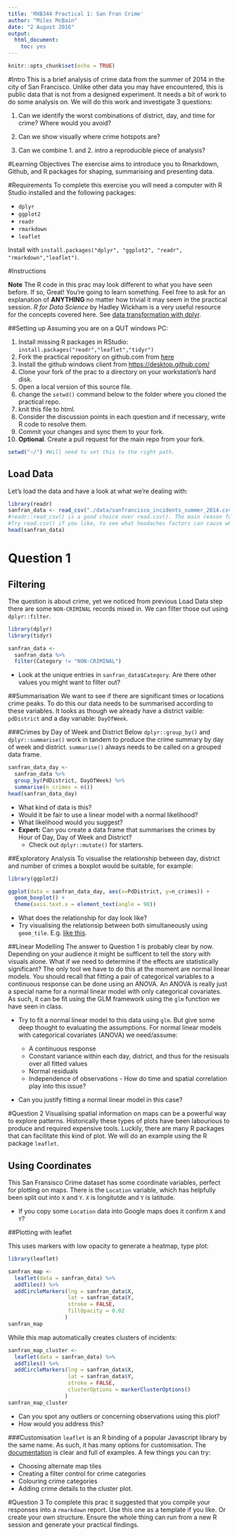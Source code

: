 ```yaml
---
title: 'MXB344 Practical 1: San Fran Crime'
author: "Miles McBain"
date: "2 August 2016"
output:
  html_document:
    toc: yes
---
```


```r
knitr::opts_chunk$set(echo = TRUE)
```

#Intro
This is a brief analysis of crime data from the summer of 2014 in the city of San Francisco. Unlike other data you may have encountered, this is public data that is not from a designed experiment. It needs a bit of work to do some analysis on. We will do this work and investigate 3 questions:

1. Can we identify the worst combinations of district, day, and time for crime? Where would you avoid?

2. Can we show visually where crime hotspots are?

3. Can we combine 1. and 2. intro a reproducible piece of analysis?

#Learning Objectives
The exercise aims to introduce you to Rmarkdown, Github, and R packages for shaping, summarising and presenting data.

#Requirements
To complete this exercise you will need a computer with R Studio installed and the following packages:

* `dplyr`
* `ggplot2`
* `readr`
* `rmarkdown`
* `leaflet`

Install with `install.packages("dplyr", "ggplot2", "readr", "rmarkdown","leaflet")`.

#Instructions

**Note** The R code in this prac may look different to what you have seen before. If so, Great! You're going to learn something. Feel free to ask for an explanation of **ANYTHING** no matter how trivial it may seem in the practical session. *R for Data Science* by Hadley Wickham is a very useful resource for the concepts covered here. See [data transformation with dplyr](http://r4ds.had.co.nz/transform.html). 

##Setting up
Assuming you are on a QUT windows PC:

1. Install missing R packages in RStudio: `install.packages("readr","leaflet","tidyr")`
2. Fork the practical repository on github.com from [here](https://github.com/MilesMcBain/MXB344_wk2_prac)
3. Install the github windows client from [https://desktop.github.com/](https://desktop.github.com/)
4. Clone your fork of the prac to a directory on your workstation's hard disk.
5. Open a local version of this source file.
6. change the `setwd()` command below to the folder where you cloned the practical repo.
7. knit this file to html.
8. Consider the discussion points in each question and if necessary, write R code to resolve them.
9. Commit your changes and sync them to your fork.
10. **Optional**. Create a pull request for the main repo from your fork.

```r
setwd("~/") #Will need to set this to the right path.
```

## Load Data
Let's load the data and have a look at what we're dealing with:
```r
library(readr) 
sanfran_data <- read_csv("./data/sanfrancisco_incidents_summer_2014.csv")
#readr::read_csv() is a good choice over read.csv(). The main reason for this is that it never creates factors in your data frame.
#Try read.csv() if you like, to see what headaches factors can cause while you are trying to clean and preprocess data.
head(sanfran_data)
```

# Question 1
## Filtering
The question is about crime, yet we noticed from previous Load Data step there are some `NON-CRIMINAL` records mixed in. We can filter those out using `dplyr::filter`.
```r
library(dplyr)
library(tidyr)
```
```r
sanfran_data <- 
  sanfran_data %>%
  filter(Category != "NON-CRIMINAL")
```
* Look at the unique entries in `sanfran_data$Category`. Are there other values you might want to filter out?


##Summarisation
We want to see if there are significant times or locations crime peaks. To do this our data needs to be summarised according to these variables. It looks as though we already have a district vaible: `pdDistrict` and a day variable: `DayOfWeek`.

###Crimes by Day of Week and District
Below `dplyr::group_by()` and `dplyr::summarise()` work in tandem to produce the crime summary by day of week and district. `summarise()` always needs to be called on a grouped data frame.
```r
sanfran_data_day <- 
  sanfran_data %>%
  group_by(PdDistrict, DayOfWeek) %>%
  summarise(n_crimes = n())
head(sanfran_data_day)
```
* What kind of data is this?
* Would it be fair to use a linear model with a normal likelihood?
* What likelihood would you suggest?
* **Expert:** Can you create a data frame that summarises the crimes by Hour of Day, Day of Week and District?
    + Check out `dplyr::mutate()` for starters.

##Exploratory Analysis
To visualise the relationship between day, district and number of crimes a boxplot would be suitable, for example:
```r
library(ggplot2)
```
```r
ggplot(data = sanfran_data_day, aes(x=PdDistrict, y=n_crimes)) +
  geom_boxplot() +
  theme(axis.text.x = element_text(angle = 90))
```

* What does the relationship for day look like?
* Try visualising the relationsip between both simultaneously using `geom_tile`. E.g. [like this](https://learnr.wordpress.com/2010/01/26/ggplot2-quick-heatmap-plotting/).

##Linear Modelling
The answer to Question 1 is probably clear by now. Depending on your audience it might be sufficent to tell the story with visuals alone. What if we need to determine if the effects are statistically significant? The only tool we have to do this at the moment are normal linear models. You should recall that fitting a pair of categorical variables to a continuous response can be done using an ANOVA. An ANOVA is really just a special name for a normal linear model with only categorical covariates. As such, it can be fit using the GLM framework using the `glm` function we have seen in class.

* Try to fit a normal linear model to this data using `glm`. But give some deep thought to evaluating the assumptions. For normal linear models with categorical covariates (ANOVA) we need/assume:
  
  + A continuous response
  + Constant variance within each day, district, and thus for the resisuals over all fitted values
  + Normal residuals 
  + Independence of observations - How do time and spatial correlation play into this issue?

* Can you justify fitting a normal linear model in this case?

#Question 2
Visualising spatial information on maps can be a powerful way to explore patterns. Historically these types of plots have been labourious to produce and required expensive tools. Luckily, there are many R packages that can facilitate this kind of plot. We will do an example using the R package `leaflet`.

## Using Coordinates
This San Fransisco Crime dataset has some coordinate variables, perfect for plotting on maps. There is the `Location` variable, which has helpfully been split out into `X` and `Y`. `X` is longitutde and `Y` is latitude. 

* If you copy some `Location` data into Google maps does it confirm `X` and `Y`?

##Plotting with leaflet

This uses markers with low opacity to generate a heatmap, type plot:

```r
library(leaflet)

sanfran_map <- 
  leaflet(data = sanfran_data) %>%
  addTiles() %>%
  addCircleMarkers(lng = sanfran_data$X, 
                   lat = sanfran_data$Y,
                   stroke = FALSE, 
                   fillOpacity = 0.02
                  )
sanfran_map

```


While this map automatically creates clusters of incidents:

```r
sanfran_map_cluster <- 
  leaflet(data = sanfran_data) %>%
  addTiles() %>%
  addCircleMarkers(lng = sanfran_data$X, 
                   lat = sanfran_data$Y,
                   stroke = FALSE, 
                   clusterOptions = markerClusterOptions()
                  )
sanfran_map_cluster
```


* Can you spot any outliers or concerning observations using this plot?
* How would you address this?

###Customisation
`leaflet` is an R binding of a popular Javascript library by the same name. As such, it has many options for customisation. The [documentation](https://rstudio.github.io/leaflet/basemaps.html) is clear and full of examples. A few things you can try:

* Choosing alternate map tiles
* Creating a filter control for crime categories
* Colouring crime categories
* Adding crime details to the cluster plot.

#Question 3
To complete this prac it suggested that you compile your responses into a `rmarkdown` report. Use this one as a template if you like. Or create your own structure. Ensure the whole thing can run from a new R session and generate your practical findings.

